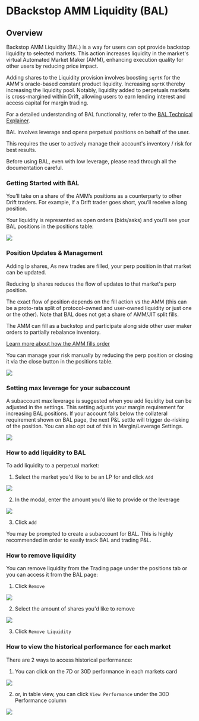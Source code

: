 
# DBackstop AMM Liquidity (BAL)

## Overview

Backstop AMM Liquidity (BAL) is a way for users can opt provide backstop liquidity to selected markets. This action increases liquidity in the market's virtual Automated Market Maker (AMM), enhancing execution quality for other users by reducing price impact.

Adding shares to the Liquidity provision involves boosting `sqrtK` for the AMM's oracle-based constant product liquidity. Increasing `sqrtK` thereby increasing the liquidity pool. Notably, liquidity added to perpetuals markets is cross-margined within Drift, allowing users to earn lending interest and access capital for margin trading.

For a detailed understanding of BAL functionality, refer to the [BAL Technical Explainer](/providing-liquidity/liquidity-providers).

<Callout type="warning" emoji="⚠️">
BAL involves leverage and opens perpetual positions on behalf of the user.

This requires the user to actively manage their account's inventory / risk for best results.

Before using BAL, even with low leverage, please read through all the documentation careful.

</Callout>

### Getting Started with BAL

You’ll take on a share of the AMM’s positions as a counterparty to other Drift traders. For example, if a Drift trader goes short, you’ll receive a long position.

Your liquidity is represented as open orders (bids/asks) and you’ll see your BAL positions in the positions table:

![](public/assets/DLP-intro-1.png)

### Position Updates & Management

Adding lp shares, As new trades are filled, your perp position in that market can be updated.

Reducing lp shares reduces the flow of updates to that market's perp position.

The exact flow of position depends on the fill action vs the AMM (this can be a proto-rata split of protocol-owned and user-owned liquidity or just one or the other). Note that BAL does not get a share of AMM/JIT split fills.

The AMM can fill as a backstop and participate along side other user maker orders to partially rebalance inventory.

[Learn more about how the AMM fills order](/about-v2/drift-amm)

You can manage your risk manually by reducing the perp position or closing it via the close button in the positions table.

![](public/assets/DLP-intro-2.png)

### Setting max leverage for your subaccount

A subaccount max leverage is suggested when you add liquidity but can be adjusted in the settings. This setting adjusts your margin requirement for increasing BAL positions. If your account falls below the collateral requirement shown on BAL page, the next P&L settle will trigger de-risking of the position. You can also opt out of this in Margin/Leverage Settings.

![](public/assets/DLP-intro-3.png)

### How to add liquidity to BAL

To add liquidity to a perpetual market:

1.  Select the market you'd like to be an LP for and click `Add`

![](public/assets/dlp-select-market.png)

2.  In the modal, enter the amount you'd like to provide or the leverage

![](public/assets/dlp-add-liquidity.png)

3.  Click `Add`

You may be prompted to create a subaccount for BAL. This is highly recommended in order to easily track BAL and trading P&L.

### How to remove liquidity

You can remove liquidity from the Trading page under the positions tab or you can access it from the BAL page:

1.  Click `Remove`

![](public/assets/dlp-remove-position.png)

2.  Select the amount of shares you'd like to remove

![](public/assets/dlp-select-shares-to-remove.png)

3.  Click `Remove Liquidity`

### How to view the historical performance for each market

There are 2 ways to access historical performance:

1.  You can click on the 7D or 30D performance in each markets card

![](public/assets/dlp-performance-chart.png)

2.  or, in table view, you can click `View Performance` under the 30D Performance column

![](public/assets/dlp-performance-table-view.png)
